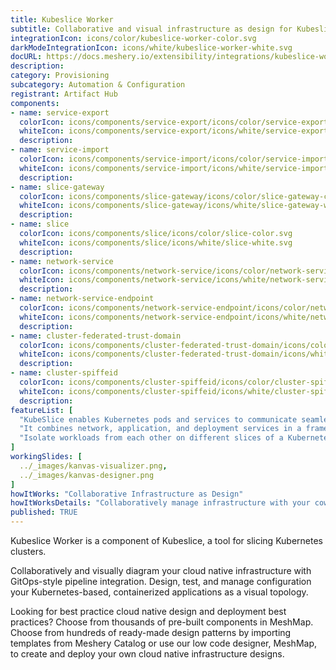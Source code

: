 ```yaml
---
title: Kubeslice Worker
subtitle: Collaborative and visual infrastructure as design for Kubeslice Worker
integrationIcon: icons/color/kubeslice-worker-color.svg
darkModeIntegrationIcon: icons/white/kubeslice-worker-white.svg
docURL: https://docs.meshery.io/extensibility/integrations/kubeslice-worker
description: 
category: Provisioning
subcategory: Automation & Configuration
registrant: Artifact Hub
components: 
- name: service-export
  colorIcon: icons/components/service-export/icons/color/service-export-color.svg
  whiteIcon: icons/components/service-export/icons/white/service-export-white.svg
  description: 
- name: service-import
  colorIcon: icons/components/service-import/icons/color/service-import-color.svg
  whiteIcon: icons/components/service-import/icons/white/service-import-white.svg
  description: 
- name: slice-gateway
  colorIcon: icons/components/slice-gateway/icons/color/slice-gateway-color.svg
  whiteIcon: icons/components/slice-gateway/icons/white/slice-gateway-white.svg
  description: 
- name: slice
  colorIcon: icons/components/slice/icons/color/slice-color.svg
  whiteIcon: icons/components/slice/icons/white/slice-white.svg
  description: 
- name: network-service
  colorIcon: icons/components/network-service/icons/color/network-service-color.svg
  whiteIcon: icons/components/network-service/icons/white/network-service-white.svg
  description: 
- name: network-service-endpoint
  colorIcon: icons/components/network-service-endpoint/icons/color/network-service-endpoint-color.svg
  whiteIcon: icons/components/network-service-endpoint/icons/white/network-service-endpoint-white.svg
  description: 
- name: cluster-federated-trust-domain
  colorIcon: icons/components/cluster-federated-trust-domain/icons/color/cluster-federated-trust-domain-color.svg
  whiteIcon: icons/components/cluster-federated-trust-domain/icons/white/cluster-federated-trust-domain-white.svg
  description: 
- name: cluster-spiffeid
  colorIcon: icons/components/cluster-spiffeid/icons/color/cluster-spiffeid-color.svg
  whiteIcon: icons/components/cluster-spiffeid/icons/white/cluster-spiffeid-white.svg
  description: 
featureList: [
  "KubeSlice enables Kubernetes pods and services to communicate seamlessly across clusters, clouds, edges, and data centers by creating logical application boundaries known as Slices.",
  "It combines network, application, and deployment services in a framework to accelerate application deployment in a multi-cluster, multi-tenant environment.",
  "Isolate workloads from each other on different slices of a Kubernetes cluster"
]
workingSlides: [
  ../_images/kanvas-visualizer.png,
  ../_images/kanvas-designer.png
]
howItWorks: "Collaborative Infrastructure as Design"
howItWorksDetails: "Collaboratively manage infrastructure with your coworkers synchronously sharing the same designs."
published: TRUE
---
```

<p>
Kubeslice Worker is a component of Kubeslice, a tool for slicing Kubernetes clusters.
</p>
<p>
    Collaboratively and visually diagram your cloud native infrastructure with GitOps-style pipeline integration. Design, test, and manage configuration your Kubernetes-based, containerized applications as a visual topology.
</p>
<p>
    Looking for best practice cloud native design and deployment best practices? Choose from thousands of pre-built components in MeshMap. Choose from hundreds of ready-made design patterns by importing templates from Meshery Catalog or use our low code designer, MeshMap, to create and deploy your own cloud native infrastructure designs.
</p>

